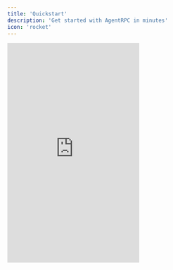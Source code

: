 ```yaml
---
title: 'Quickstart'
description: 'Get started with AgentRPC in minutes'
icon: 'rocket'
---
```



<iframe
  src="https://player.vimeo.com/video/1066820347?h=6bbf54c9ef"
  frameBorder="0"
  height="500"
  className="w-full aspect-video"
  allowFullScreen
  webkitallowfullscreen
  mozallowfullscreen
  title="AgentRPC - Open AI Agents SDK Setup"
/>

### 1. Get an API Key

<Steps>
  <Step title="Create an account">
    Visit [AgentRPC Dashboard](https://app.agentrpc.com) and sign up for a free account.
  </Step>
  <Step title="Generate an API key">
    Once logged in, navigate to Cluster Settings > API Keys section and create a new API key.
  </Step>
  <Step title="Copy your API key">
    Copy your API key to use in the next steps. Keep this key secure as it provides access to your AgentRPC account.
  </Step>
</Steps>

### 2. Register a Tool

Choose your preferred language to register a tool with AgentRPC:

<Tabs>
  <Tab title="TypeScript">
    <RegisterNode />
  </Tab>
  <Tab title="Go">
    <RegisterGo />
  </Tab>
</Tabs>

For more detailed examples, check out the SDK repositories:
- [TypeScript SDK](https://github.com/agentrpc/agentrpc/tree/main/sdk-node)
- [Go SDK](https://github.com/agentrpc/agentrpc/tree/main/sdk-go)
- [Python SDK](https://github.com/agentrpc/agentrpc/tree/main/sdk-python)

### 3. Connect to an Agent

<Tabs>
  <Tab title="OpenAI Completions SDK">
    <OpenAICompletions />
  </Tab>
  <Tab title="OpenAI Agents SDK">
    <OpenAIAGents />
  </Tab>
  <Tab title="Claude MCP">
    Add the following to your `claude_desktop_config.json`:

    ```json
    {
      "mcpServers": {
        "agentrpc": {
          "command": "npx",
          "args": ["-y", "agentrpc", "mcp"],
          "env": {
            "AGENTRPC_API_SECRET": "<YOUR_API_SECRET>"
          }
        }
      }
    }
    ```

  [More details](https://modelcontextprotocol.io/quickstart/user)
  </Tab>
  <Tab title="Claude Cursor">
    Add the following to your `~/.cursor/mcp.json`:

    ```json
    {
      "mcpServers": {
        "agentrpc": {
          "command": "npx",
          "args": ["-y", "agentrpc", "mcp"],
          "env": {
            "AGENTRPC_API_SECRET": "<YOUR_API_SECRET>"
          }
        }
      }
    }
    ```

    [More details](https://docs.cursor.com/context/model-context-protocol#configuring-mcp-servers)
  </Tab>
</Tabs>

### 4. Monitor and Manage Tools

Navigate to the [AgentRPC Dashboard](https://app.agentrpc.com) to monitor tool usage, health, and performance.
